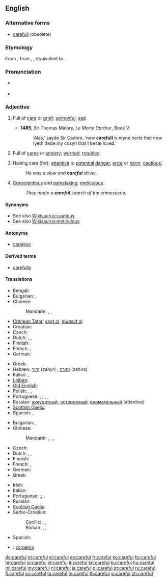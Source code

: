==English==

===Alternative forms===
* [[carefull]] (obsolete)

===Etymology===
From {{etyl|enm}}, from {{etyl|ang}} {{term|carful|lang=ang}}, {{term|cearful|ċearful|careful, anxious, curious, troubled|lang=ang}}, equivalent to {{suffix|care|ful}}.

===Pronunciation===
* {{a|UK}} {{IPA|/ˈkɛːfəl/}}
* {{audio|en-us-careful.ogg|Audio (US)}}

===Adjective===
{{en-adj}}

# {{obsolete}} Full of [[care]] or [[grief]]; [[sorrowful]], [[sad]].
#* '''1485''', Sir Thomas Malory, ''Le Morte Darthur'', Book V:
#*: ‘Alas,’ sayde Sir Cadore, ‘now '''carefull''' is myne herte that now lyeth dede my cosyn that I beste loved.’
# {{obsolete}} Full of [[cares]] or [[anxiety]]; [[worried]], [[troubled]].
# Having care (for); [[attentive]] to [[potential]] [[danger]], [[error]] or [[harm]]; [[cautious]].
#: ''He was a slow and '''careful''' driver.''
# [[conscientious|Conscientious]] and [[painstaking]]; [[meticulous]].
#: ''They made a '''careful''' search of the crimescene.''

====Synonyms====
* See also [[Wikisaurus:cautious]]
* See also [[Wikisaurus:meticulous]]

====Antonyms====
* [[careless]]

====Derived terms====
* [[carefully]]

====Translations====
{{trans-top|cautious}}
* Bengali: {{t-|bn|সতর্ক|tr=sôtôrkô|sc=Beng|xs=Bengali}}
* Bulgarian: {{t+|bg|грижлив}},  {{t+|bg|внимателен}}
* Chinese:
*: Mandarin: {{t|cmn|當心|sc=Hani}}, {{t|cmn|当心|tr=dāngxīn|sc=Hani}}, {{t-|cmn|小心|tr=xiǎoxīn|sc=Hani}}
* [[Crimean Tatar]]: [[saqt olmaq|saqt ol]], [[muqayt olmaq|muqayt ol]]
* Croatian: {{t-|hr|oprezan|alt=ȍprēzan}}
* Czech: {{t-|cs|opatrný|m}}
* Dutch: {{t+|nl|voorzichtig}},  {{t+|nl|oplettend}},  {{t+|nl|aandachtig}}
* Finnish: {{t-|fi|varovainen}}
* French: {{t+|fr|prudent|m}}, {{t+|fr|prudente|f}}
* German: {{t+|de|vorsichtig}}
{{trans-mid}}
* Greek: {{t+|el|προσεκτικός|m|tr=prosektikós}}
* Hebrew: [[זהיר]] (zahyr) {{m}}, [[זהירה]] (zehira) {{f}}
* Italian: {{t+|it|prudente}}, {{t+|it|cauto}}
* [[Lojban]]: {{t-|jbo|kajde|xs=Lojban}}
* [[Old English]]: {{t-|ang|cearig|alt=ċeariġ|xs=Old English}}
* Polish: {{t+|pl|ostrożny|m}},  {{t|pl|ostrożna|f}},  {{t|pl|ostrożne|n}}
* Portuguese: {{t+|pt|cauteloso|m}}, {{t-|pt|cautelosa|f}}; {{t+|pt|cuidadoso|m}}, {{t-|pt|cuidadosa|f}}, {{t+|pt|prudente|m}}
* Russian: [[аккуратный]], [[осторожный]], [[внимательный]] (attentive)
* [[Scottish Gaelic]]: {{t-|gd|cùramach|xs=Scottish Gaelic}}
* Spanish: {{t+|es|cauto}}, {{t-|es|cuidadoso}}
{{trans-bottom}}

{{trans-top|meticulous}}
* Bulgarian: {{t+|bg|старателен}},  {{t+|bg|акуратен}}
* Chinese:
*: Mandarin: {{t|cmn|過細|sc=Hani}}, {{t|cmn|过细|tr=guòxì|sc=Hani}}, {{t-|cmn|細緻|sc=Hani}}, {{t-|cmn|细致|tr=xìzhì|sc=Hani}}
* Czech: {{t-|cs|pečlivý|m}}
* Dutch: {{t+|nl|zorgvuldig}},  {{t-|nl|grondig}},  {{t|nl|doortastend}}
* Finnish: {{t-|fi|huolellinen}}
* French: {{t+|fr|soigneux|m}}, {{t+|fr|soigneuse|f}}
* German: {{t+|de|sorgfältig}}
* Greek: {{t|el|επιμελής|m|tr=epimelís}}
{{trans-mid}}
* Irish: {{t-|ga|curamach|xs=Irish}}
* Italian: {{t+|it|accurato}}
* Portuguese: {{t+|pt|cuidadoso|m}},{{t-|pt|cuidadosa|f}}; {{t+|pt|meticuloso|m}}, {{t-|pt|meticulosa|f}}
* Russian: {{t+|ru|тщательный}}
* [[Scottish Gaelic]]: {{t-|gd|cùramach|xs=Scottish Gaelic}}
* Serbo-Croatian:
*: Cyrillic: {{t-|sh|брижљив|alt=брѝжљив}}, {{t-|sh|брижан|alt=бри̏жан}}, {{t-|sh|помњив|alt=по̀мњив}}
*: Roman: {{t-|sh|brižljiv|alt=brìžljiv}}, {{t-|sh|brižan|alt=brȉžan}}, {{t-|sh|pomnjiv|alt=pòmnjiv}}
* Spanish: {{t-|es|cuidadoso}}
{{trans-bottom}}

{{checktrans-top}}
* {{ttbc|eo}}: [[zorgema]]
{{trans-mid}}
{{trans-bottom}}

[[de:careful]]
[[et:careful]]
[[el:careful]]
[[es:careful]]
[[fr:careful]]
[[ko:careful]]
[[hy:careful]]
[[hr:careful]]
[[io:careful]]
[[id:careful]]
[[it:careful]]
[[kn:careful]]
[[ku:careful]]
[[hu:careful]]
[[ml:careful]]
[[my:careful]]
[[nl:careful]]
[[ja:careful]]
[[pl:careful]]
[[pt:careful]]
[[ru:careful]]
[[fi:careful]]
[[sv:careful]]
[[ta:careful]]
[[te:careful]]
[[th:careful]]
[[vi:careful]]
[[zh:careful]]